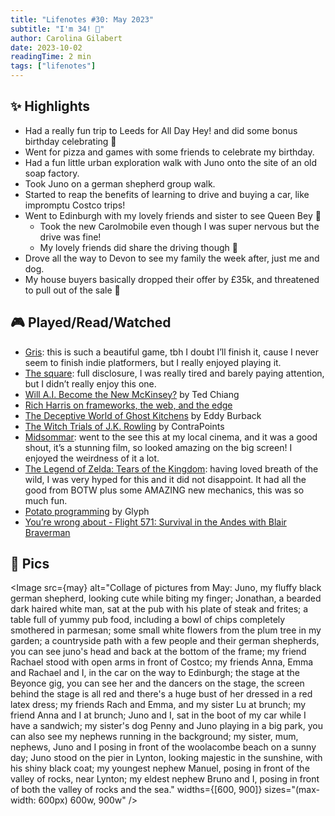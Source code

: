 ```yaml
---
title: "Lifenotes #30: May 2023"
subtitle: "I'm 34! 🎈"
author: Carolina Gilabert
date: 2023-10-02
readingTime: 2 min
tags: ["lifenotes"]
---
```



## ✨ Highlights

- Had a really fun trip to Leeds for All Day Hey! and did some bonus birthday celebrating 🥳
- Went for pizza and games with some friends to celebrate my birthday.
- Had a fun little urban exploration walk with Juno onto the site of an old soap factory.
- Took Juno on a german shepherd group walk.
- Started to reap the benefits of learning to drive and buying a car, like impromptu Costco trips!
- Went to Edinburgh with my lovely friends and sister to see Queen Bey 💃
  - Took the new Carolmobile even though I was super nervous but the drive was fine!
  - My lovely friends did share the driving though 💛
- Drove all the way to Devon to see my family the week after, just me and dog.
- My house buyers basically dropped their offer by £35k, and threatened to pull out of the sale 🫠

## 🎮 Played/Read/Watched

- [Gris](https://www.nintendo.co.uk/Games/Nintendo-Switch-download-software/GRIS-1483920.html): this is such a beautiful game, tbh I doubt I’ll finish it, cause I never seem to finish indie platformers, but I really enjoyed playing it.
- [The square](https://www.imdb.com/title/tt4995790/): full disclosure, I was really tired and barely paying attention, but I didn’t really enjoy this one.
- [Will A.I. Become the New McKinsey?](https://www.newyorker.com/science/annals-of-artificial-intelligence/will-ai-become-the-new-mckinsey) by Ted Chiang
- [Rich Harris on frameworks, the web, and the edge](https://www.youtube.com/watch?v=uXCipjbcQfM)
- [The Deceptive World of Ghost Kitchens](https://www.youtube.com/watch?v=KkIkymh5Ayg) by Eddy Burback
- [The Witch Trials of J.K. Rowling](https://www.youtube.com/watch?v=EmT0i0xG6zg) by ContraPoints
- [Midsommar](https://www.imdb.com/title/tt8772262/): went to the see this at my local cinema, and it was a good shout, it’s a stunning film, so looked amazing on the big screen! I enjoyed the weirdness of it a lot.
- [The Legend of Zelda: Tears of the Kingdom](https://www.nintendo.co.uk/Games/Nintendo-Switch-games/The-Legend-of-Zelda-Tears-of-the-Kingdom-1576884.html): having loved breath of the wild, I was very hyped for this and it did not disappoint. It had all the good from BOTW plus some AMAZING new mechanics, this was so much fun.
- [Potato programming](https://blog.glyph.im/2022/12/potato-programming.html) by Glyph
- [You’re wrong about - Flight 571: Survival in the Andes with Blair Braverman](https://yourewrongabout.buzzsprout.com/1112270/11602816-flight-571-survival-in-the-andes-with-blair-braverman)

## 📸 Pics

<Image
  src={may}
  alt="Collage of pictures from May: Juno, my fluffy black german shepherd, looking cute while biting my finger; Jonathan, a bearded dark haired white man, sat at the pub with his plate of steak and frites; a table full of yummy pub food, including a bowl of chips completely smothered in parmesan; some small white flowers from the plum tree in my garden; a countryside path with a few people and their german shepherds, you can see juno's head and back at the bottom of the frame; my friend Rachael stood with open arms in front of Costco; my friends Anna, Emma and Rachael and I, in the car on the way to Edinburgh; the stage at the Beyonce gig, you can see her and the dancers on the stage, the screen behind the stage is all red and there's a huge bust of her dressed in a red latex dress; my friends Rach and Emma, and my sister Lu at brunch; my friend Anna and I at brunch; Juno and I, sat in the boot of my car while I have a sandwich; my sister's dog Penny and Juno playing in a big park, you can also see my nephews running in the background; my sister, mum, nephews, Juno and I posing in front of the woolacombe beach on a sunny day; Juno stood on the pier in Lynton, looking majestic in the sunshine, with his shiny black coat; my youngest nephew Manuel, posing in front of the valley of rocks, near Lynton; my eldest nephew Bruno and I, posing in front of both the valley of rocks and the sea."
  widths={[600, 900]}
  sizes="(max-width: 600px) 600w, 900w"
/>

